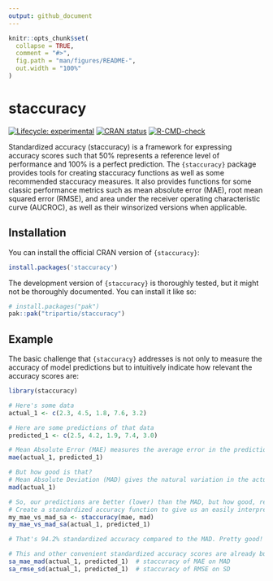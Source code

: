 ```yaml
---
output: github_document
---
```


<!-- README.md is generated from README.Rmd. Please edit that file -->

```r
knitr::opts_chunk$set(
  collapse = TRUE,
  comment = "#>",
  fig.path = "man/figures/README-",
  out.width = "100%"
)
```

# staccuracy

<!-- badges: start -->
[![Lifecycle: experimental](https://img.shields.io/badge/lifecycle-experimental-orange.svg)](https://lifecycle.r-lib.org/articles/stages.html#experimental)
[![CRAN status](https://www.r-pkg.org/badges/version/staccuracy)](https://CRAN.R-project.org/package=staccuracy)
[![R-CMD-check](https://github.com/tripartio/staccuracy/actions/workflows/R-CMD-check.yaml/badge.svg)](https://github.com/tripartio/staccuracy/actions/workflows/R-CMD-check.yaml)
<!-- badges: end -->

Standardized accuracy (staccuracy) is a framework for expressing accuracy scores such that 50% represents a reference level of performance and 100% is a perfect prediction. The `{staccuracy}` package provides tools for creating staccuracy functions as well as some recommended staccuracy measures. It also provides functions for some classic performance metrics such as mean absolute error (MAE), root mean squared error (RMSE), and area under the receiver operating characteristic curve (AUCROC), as well as their winsorized versions when applicable.

## Installation

You can install the official CRAN version of `{staccuracy}`:

``` r
install.packages('staccuracy')
```

The development version of `{staccuracy}` is thoroughly tested, but it might not be thoroughly documented. You can install it like so:

``` r
# install.packages("pak")
pak::pak("tripartio/staccuracy")
```

## Example

The basic challenge that `{staccuracy}` addresses is not only to measure the accuracy of model predictions but to intuitively indicate how relevant the accuracy scores are:

```r
library(staccuracy)

# Here's some data
actual_1 <- c(2.3, 4.5, 1.8, 7.6, 3.2)

# Here are some predictions of that data
predicted_1 <- c(2.5, 4.2, 1.9, 7.4, 3.0)

# Mean Absolute Error (MAE) measures the average error in the predictions
mae(actual_1, predicted_1)

# But how good is that? 
# Mean Absolute Deviation (MAD) gives the natural variation in the actual data around the mean; this is a point of comparison for the MAE.
mad(actual_1)

# So, our predictions are better (lower) than the MAD, but how good, really?
# Create a standardized accuracy function to give us an easily interpretable metric:
my_mae_vs_mad_sa <- staccuracy(mae, mad)
my_mae_vs_mad_sa(actual_1, predicted_1)

# That's 94.2% standardized accuracy compared to the MAD. Pretty good!

# This and other convenient standardized accuracy scores are already built in
sa_mae_mad(actual_1, predicted_1)  # staccuracy of MAE on MAD
sa_rmse_sd(actual_1, predicted_1)  # staccuracy of RMSE on SD

```


